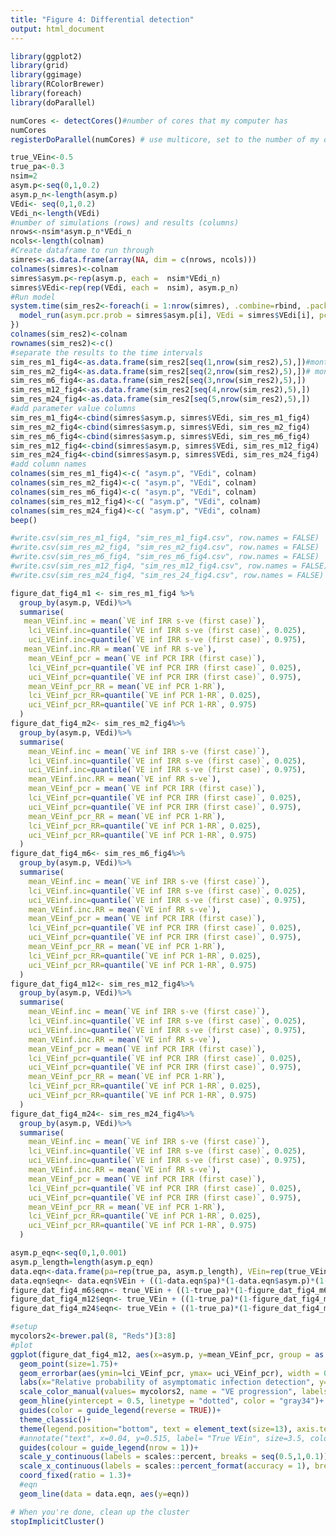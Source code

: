 ---
title: "Figure 4: Differential detection"
output: html_document
---

```{r packages}
library(ggplot2)
library(grid)
library(ggimage)
library(RColorBrewer)
library(foreach)
library(doParallel)
```

```{r setup for parallel processing}
numCores <- detectCores()#number of cores that my computer has
numCores
registerDoParallel(numCores) # use multicore, set to the number of my cores
```

```{r run sims}
true_VEin<-0.5
true_pa<-0.3
nsim=2
asym.p<-seq(0,1,0.2)
asym.p_n<-length(asym.p)
VEdi<- seq(0,1,0.2)
VEdi_n<-length(VEdi)
#number of simulations (rows) and results (columns)
nrows<-nsim*asym.p_n*VEdi_n
ncols<-length(colnam)
#Create dataframe to run through
simres<-as.data.frame(array(NA, dim = c(nrows, ncols)))
colnames(simres)<-colnam
simres$asym.p<-rep(asym.p, each =  nsim*VEdi_n)
simres$VEdi<-rep(rep(VEdi, each =  nsim), asym.p_n)
#Run model
system.time(sim_res2<-foreach(i = 1:nrow(simres), .combine=rbind, .packages = "rateratio.test")%dopar%{
  model_run(asym.pcr.prob = simres$asym.p[i], VEdi = simres$VEdi[i], pcr.specificity = 1, VEin = true_VEin, pa = true_pa, Lam = 0.05/365 )[[2]]
})
colnames(sim_res2)<-colnam
rownames(sim_res2)<-c()
#separate the results to the time intervals
sim_res_m1_fig4<-as.data.frame(sim_res2[seq(1,nrow(sim_res2),5),])#month 1 results are the 1st, 6th, 11th etc rows
sim_res_m2_fig4<-as.data.frame(sim_res2[seq(2,nrow(sim_res2),5),])# month 2                2nd, 7th,  etc
sim_res_m6_fig4<-as.data.frame(sim_res2[seq(3,nrow(sim_res2),5),])
sim_res_m12_fig4<-as.data.frame(sim_res2[seq(4,nrow(sim_res2),5),])
sim_res_m24_fig4<-as.data.frame(sim_res2[seq(5,nrow(sim_res2),5),])
#add parameter value columns
sim_res_m1_fig4<-cbind(simres$asym.p, simres$VEdi, sim_res_m1_fig4)
sim_res_m2_fig4<-cbind(simres$asym.p, simres$VEdi, sim_res_m2_fig4)
sim_res_m6_fig4<-cbind(simres$asym.p, simres$VEdi, sim_res_m6_fig4)
sim_res_m12_fig4<-cbind(simres$asym.p, simres$VEdi, sim_res_m12_fig4)
sim_res_m24_fig4<-cbind(simres$asym.p, simres$VEdi, sim_res_m24_fig4)
#add column names
colnames(sim_res_m1_fig4)<-c( "asym.p", "VEdi", colnam)
colnames(sim_res_m2_fig4)<-c( "asym.p", "VEdi", colnam)
colnames(sim_res_m6_fig4)<-c( "asym.p", "VEdi", colnam)
colnames(sim_res_m12_fig4)<-c( "asym.p", "VEdi", colnam)
colnames(sim_res_m24_fig4)<-c( "asym.p", "VEdi", colnam)
beep()
```

```{r save data}
#write.csv(sim_res_m1_fig4, "sim_res_m1_fig4.csv", row.names = FALSE)
#write.csv(sim_res_m2_fig4, "sim_res_m2_fig4.csv", row.names = FALSE)
#write.csv(sim_res_m6_fig4, "sim_res_m6_fig4.csv", row.names = FALSE)
#write.csv(sim_res_m12_fig4, "sim_res_m12_fig4.csv", row.names = FALSE)
#write.csv(sim_res_m24_fig4, "sim_res_24_fig4.csv", row.names = FALSE)
```

```{r summarise}
figure_dat_fig4_m1 <- sim_res_m1_fig4 %>%
  group_by(asym.p, VEdi)%>%
  summarise(
   mean_VEinf.inc = mean(`VE inf IRR s-ve (first case)`),
    lci_VEinf.inc=quantile(`VE inf IRR s-ve (first case)`, 0.025),
    uci_VEinf.inc=quantile(`VE inf IRR s-ve (first case)`, 0.975),
   mean_VEinf.inc.RR = mean(`VE inf RR s-ve`),
    mean_VEinf_pcr = mean(`VE inf PCR IRR (first case)`),
    lci_VEinf_pcr=quantile(`VE inf PCR IRR (first case)`, 0.025),
    uci_VEinf_pcr=quantile(`VE inf PCR IRR (first case)`, 0.975),
    mean_VEinf_pcr_RR = mean(`VE inf PCR 1-RR`),
    lci_VEinf_pcr_RR=quantile(`VE inf PCR 1-RR`, 0.025),
    uci_VEinf_pcr_RR=quantile(`VE inf PCR 1-RR`, 0.975)
  )
figure_dat_fig4_m2<- sim_res_m2_fig4%>%
  group_by(asym.p, VEdi)%>%
  summarise(
    mean_VEinf.inc = mean(`VE inf IRR s-ve (first case)`),
    lci_VEinf.inc=quantile(`VE inf IRR s-ve (first case)`, 0.025),
    uci_VEinf.inc=quantile(`VE inf IRR s-ve (first case)`, 0.975),
    mean_VEinf.inc.RR = mean(`VE inf RR s-ve`),
    mean_VEinf_pcr = mean(`VE inf PCR IRR (first case)`),
    lci_VEinf_pcr=quantile(`VE inf PCR IRR (first case)`, 0.025),
    uci_VEinf_pcr=quantile(`VE inf PCR IRR (first case)`, 0.975),
    mean_VEinf_pcr_RR = mean(`VE inf PCR 1-RR`),
    lci_VEinf_pcr_RR=quantile(`VE inf PCR 1-RR`, 0.025),
    uci_VEinf_pcr_RR=quantile(`VE inf PCR 1-RR`, 0.975)
  )
figure_dat_fig4_m6<- sim_res_m6_fig4%>%
  group_by(asym.p, VEdi)%>%
  summarise(
    mean_VEinf.inc = mean(`VE inf IRR s-ve (first case)`),
    lci_VEinf.inc=quantile(`VE inf IRR s-ve (first case)`, 0.025),
    uci_VEinf.inc=quantile(`VE inf IRR s-ve (first case)`, 0.975),
    mean_VEinf.inc.RR = mean(`VE inf RR s-ve`),
    mean_VEinf_pcr = mean(`VE inf PCR IRR (first case)`),
    lci_VEinf_pcr=quantile(`VE inf PCR IRR (first case)`, 0.025),
    uci_VEinf_pcr=quantile(`VE inf PCR IRR (first case)`, 0.975),
    mean_VEinf_pcr_RR = mean(`VE inf PCR 1-RR`),
    lci_VEinf_pcr_RR=quantile(`VE inf PCR 1-RR`, 0.025),
    uci_VEinf_pcr_RR=quantile(`VE inf PCR 1-RR`, 0.975)
  )
figure_dat_fig4_m12<- sim_res_m12_fig4%>%
  group_by(asym.p, VEdi)%>%
  summarise(
    mean_VEinf.inc = mean(`VE inf IRR s-ve (first case)`),
    lci_VEinf.inc=quantile(`VE inf IRR s-ve (first case)`, 0.025),
    uci_VEinf.inc=quantile(`VE inf IRR s-ve (first case)`, 0.975),
    mean_VEinf.inc.RR = mean(`VE inf RR s-ve`),
    mean_VEinf_pcr = mean(`VE inf PCR IRR (first case)`),
    lci_VEinf_pcr=quantile(`VE inf PCR IRR (first case)`, 0.025),
    uci_VEinf_pcr=quantile(`VE inf PCR IRR (first case)`, 0.975),
    mean_VEinf_pcr_RR = mean(`VE inf PCR 1-RR`),
    lci_VEinf_pcr_RR=quantile(`VE inf PCR 1-RR`, 0.025),
    uci_VEinf_pcr_RR=quantile(`VE inf PCR 1-RR`, 0.975)
  )
figure_dat_fig4_m24<- sim_res_m24_fig4%>%
  group_by(asym.p, VEdi)%>%
  summarise(
    mean_VEinf.inc = mean(`VE inf IRR s-ve (first case)`),
    lci_VEinf.inc=quantile(`VE inf IRR s-ve (first case)`, 0.025),
    uci_VEinf.inc=quantile(`VE inf IRR s-ve (first case)`, 0.975),
    mean_VEinf.inc.RR = mean(`VE inf RR s-ve`),
    mean_VEinf_pcr = mean(`VE inf PCR IRR (first case)`),
    lci_VEinf_pcr=quantile(`VE inf PCR IRR (first case)`, 0.025),
    uci_VEinf_pcr=quantile(`VE inf PCR IRR (first case)`, 0.975),
    mean_VEinf_pcr_RR = mean(`VE inf PCR 1-RR`),
    lci_VEinf_pcr_RR=quantile(`VE inf PCR 1-RR`, 0.025),
    uci_VEinf_pcr_RR=quantile(`VE inf PCR 1-RR`, 0.975)
  )

```

```{r equation}
asym.p_eqn<-seq(0,1,0.001)
asym.p_length=length(asym.p_eqn)
data.eqn<-data.frame(pa=rep(true_pa, asym.p_length), VEin=rep(true_VEin, asym.p_length), VEdi = rep(VEdi, each = asym.p_length), asym.p = rep(asym.p_eqn, length(true_VEin)))
data.eqn$eqn<- data.eqn$VEin + ((1-data.eqn$pa)*(1-data.eqn$asym.p)*(1-data.eqn$VEin)*(data.eqn$VEdi))/(1-data.eqn$pa*(1-data.eqn$asym.p))
figure_dat_fig4_m6$eqn<- true_VEin + ((1-true_pa)*(1-figure_dat_fig4_m6$asym.p)*(1-true_VEin)*(figure_dat_fig4_m6$VEdi))/(1-true_pa*(1-figure_dat_fig4_m6$asym.p))
figure_dat_fig4_m12$eqn<- true_VEin + ((1-true_pa)*(1-figure_dat_fig4_m12$asym.p)*(1-true_VEin)*(figure_dat_fig4_m12$VEdi))/(1-true_pa*(1-figure_dat_fig4_m12$asym.p))
figure_dat_fig4_m24$eqn<- true_VEin + ((1-true_pa)*(1-figure_dat_fig4_m24$asym.p)*(1-true_VEin)*(figure_dat_fig4_m24$VEdi))/(1-true_pa*(1-figure_dat_fig4_m24$asym.p))
```

```{r plot}
#setup
mycolors2<-brewer.pal(8, "Reds")[3:8]
#plot
ggplot(figure_dat_fig4_m12, aes(x=asym.p, y=mean_VEinf_pcr, group = as.factor(VEdi), color = as.factor(VEdi)))+
  geom_point(size=1.75)+
  geom_errorbar(aes(ymin=lci_VEinf_pcr, ymax= uci_VEinf_pcr), width = 0.02)+
  labs(x="Relative probability of asymptomatic infection detection", y= "Observed VE against infection")+
  scale_color_manual(values= mycolors2, name = "VE progression", labels = c("0%","20%","40%","60%","80%","100%"))+
  geom_hline(yintercept = 0.5, linetype = "dotted", color = "gray34")+
  guides(color = guide_legend(reverse = TRUE))+ 
  theme_classic()+
  theme(legend.position="bottom", text = element_text(size=13), axis.text = element_text(size=12), legend.text = element_text(size=12))+
  #annotate("text", x=0.04, y=0.515, label= "True VEin", size=3.5, color = "gray34")+ 
  guides(colour = guide_legend(nrow = 1))+
  scale_y_continuous(labels = scales::percent, breaks = seq(0.5,1,0.1))+
  scale_x_continuous(labels = scales::percent_format(accuracy = 1), breaks = seq(0,1,0.1))+
  coord_fixed(ratio = 1.3)+
  #eqn
  geom_line(data = data.eqn, aes(y=eqn))
```

```{r end}
# When you're done, clean up the cluster
stopImplicitCluster()
```
